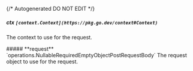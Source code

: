 {/* Autogenerated DO NOT EDIT  */}

##### **ctx** `[context.Context](https://pkg.go.dev/context#Context)`
The context to use for the request.

<Collapsible>
    ##### **request** `operations.NullableRequiredEmptyObjectPostRequestBody`
    The request object to use for the request.
    <Collapsible.Break/>
    <NullableRequiredEmptyObjectPostRequestBody/>
</Collapsible>


